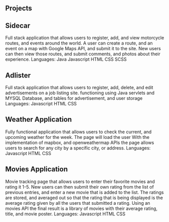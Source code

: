 ## Projects

<ProjectCard title="" link="https://sidecar.live" bg="linear-gradient(to right, #9C68D9 0%, #36DAE0 100%)">
    <h2>Sidecar</h2>
    Full stack application that allows users to register, add, and view motorcycle routes, and events around the world. A user can create a route, and an event on a map with Google Maps API, and submit it to the site. New users can then view those routes, and submit comments, and photos about their experience.
    Languages: Java Javascript HTML CSS SCSS
</ProjectCard>

<ProjectCard title="" link="https://github.com/Adlister-Org/Adlister_Group_Project" bg="linear-gradient(to right, #D4145A 0%, #FBB03B 100%)">
    <h2>Adlister</h2>
    Full stack application that allows users to register, add, delete, and edit advertisements on a job listing site. functioning using Java servlets and MYSQL Database, and tables for advertisement, and user storage
    Languages: Javascript HTML CSS
</ProjectCard>

<ProjectCard title="" link="https://github.com/Jason-Carrillo/codeup-web-exercises/blob/master/weather_map.html" bg="linear-gradient(to right, #29E53B 0%, #D5D404 100%)">
    <h2>Weather Application</h2>
    Fully functional application that allows users to check the current, and upcoming weather for the week. The page will load the user With the implementation of mapbox, and openweathermap APIs the page allows users to search for any city by a specific city, or address.
    Languages: Javascript HTML CSS
</ProjectCard>

<ProjectCard title="" link="https://github.com/Jason-Bianca-MovieAPI/movieAPI" bg="linear-gradient(to right, #EE0AC2 0%, #057EFA 100%)">
    <h2>Movies Application</h2>
    Movie tracking page that allows users to enter their favorite movies and rating it 1-5. New users can then submit their own rating from the list of previous entries, and enter a new movie that is added to the list. The ratings are stored, and averaged out so that the rating that is being displayed is the average rating given by all the users that submitted a rating. Using an movies API the final result is a library of movies with their average rating, title, and movie poster.
    Languages: Javascript HTML CSS
</ProjectCard>



